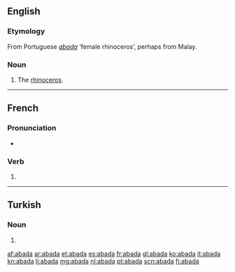 ==English==

===Etymology===
From Portuguese ''[[#Portuguese|abada]]'' ‘female rhinoceros’, perhaps from Malay.

===Noun===
{{en-noun}}

# {{context|obsolete|lang=en}} The [[rhinoceros]].

----

==French==

===Pronunciation===
* {{homophones|abadas|abadât|lang=fr}}

===Verb===
{{fr-verb-form}}

# {{conjugation of|abader||3|s|[[past historic]]|lang=fr}}

----

==Turkish==

===Noun===
{{head|tr|noun form}}

# {{locative of|aba|lang=tr}}

[[af:abada]]
[[ar:abada]]
[[et:abada]]
[[es:abada]]
[[fr:abada]]
[[gl:abada]]
[[ko:abada]]
[[it:abada]]
[[kn:abada]]
[[li:abada]]
[[mg:abada]]
[[nl:abada]]
[[pt:abada]]
[[scn:abada]]
[[fi:abada]]